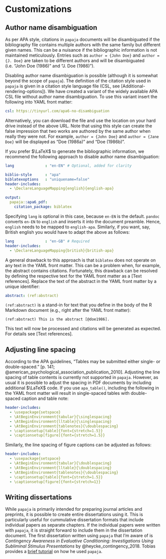# Customizations

## Author name disambiguation

As per APA style, citations in `papaja` documents will be disambiguated if the bibliography file contains multiple authors with the same family but different given names.
This can be a nuisance if the bibliographic information is not maintained meticulously.
Entries such as `author = {John Doe}` and `author = {J. Doe}` are taken to be different authors and will be disambiguated (i.e. "John Doe (1986)" and "J. Doe (1986)").

Disabling author name disambiguation is possible (although it is somewhat beyond the scope of `papaja`).
The definition of the citation style used in `papaja` is given in a citation style language file (CSL, see [Additional-rendering-options]).
We have created a variant of the widely available APA CSL file without author name disambiguation.
To use this variant insert the following into YAML front matter:

~~~yaml
csl: https://tinyurl.com/apa6-no-disambiguation
~~~

Alternatively, you can download the file and use the location on your hard drive instead of the above URL.
Note that using this style can create the false impression that two works are authored by the same author when really they were not.
For example, `author = {John Doe}` and `author = {Jane Doe}` will be displayed as "Doe (1986a)" and "Doe (1986b)".

If you prefer $\LaTeX$ to generate the bibliographic information, we recommend the following approach to disable author name disambiguation:

~~~yaml
lang              : "en-EN" # Optional, added for clarity

biblio-style      : "apa"
biblatexoptions   : "uniquename=false"
header-includes:
  - \DeclareLanguageMapping{english}{english-apa}

output:
  papaja::apa6_pdf:
    citation_package: biblatex
~~~

Specifying `lang` is optional in this case, because `en-EN` is the default.
`pandoc` converts `en-EN` to `english` and inserts it into the document preamble.
Hence, `english` needs to be mapped to `english-apa`.
Similarly, if you want, say, British english you would have to adapt the above as follows:

~~~yaml
lang              : "en-GB" # Required
header-includes:
  - \DeclareLanguageMapping{british}{british-apa}
~~~

A general drawback to this approach is that `biblatex` does not operate on any text in the YAML front matter.
This can be a problem when, for example, the abstract contains citations.
Fortunately, this drawback can be resolved by defining the respective text for the YAML front matter as a [Text references].
Replace the text of the abstract in the YAML front matter by a unique identifier:

~~~yaml
abstract: (ref:abstract)
~~~

`(ref:abstract)` is a stand-in for text that you define in the body of the R Markdown document (e.g., right after the YAML front matter):

~~~
(ref:abstract) This is the abstract [@doe1986].
~~~

This text will now be processed and citations will be generated as expected.
For details see [Text references].

<!-- TODO: See Lua filter! -->


## Adjusting line spacing

According to the APA guidelines, "Tables may be submitted either single- or double-spaced." [p. 141; @american_psychological_association_publication_2010].
Adjusting the line spacing of table contents is currently not supported in `papaja`.
However, as usual it is possible to adjust the spacing in PDF documents by including additional $\LaTeX$ code.
If you use `apa_table()`, including the following in the YAML front matter will result in single-spaced tables with double-spaced caption and table note:

```yaml
header-includes:
  - \usepackage{setspace}
  - \AtBeginEnvironment{tabular}{\singlespacing}
  - \AtBeginEnvironment{lltable}{\singlespacing}
  - \AtBeginEnvironment{tablenotes}{\doublespacing}
  - \captionsetup[table]{font={stretch=1.5}}
  - \captionsetup[figure]{font={stretch=1.5}}
```

Similarly, the line spacing of figure captions can be adjusted as follows:

```yaml
header-includes:
  - \usepackage{setspace}
  - \AtBeginEnvironment{tabular}{\doublespacing}
  - \AtBeginEnvironment{lltable}{\doublespacing}
  - \AtBeginEnvironment{tablenotes}{\doublespacing}
  - \captionsetup[table]{font={stretch=1.5}}
  - \captionsetup[figure]{font={stretch=1}}
```


## Writing dissertations

While `papaja` is primarily intended for preparing journal articles and preprints, it is possible to create entire dissertations using it.
This is particularly useful for cummulative dissertation formats that include individual papers as separate chapters.
If the individual papers were written with `papaja`, it is straight forward to include them in the dissertation document.
The first dissertation written using `papaja` that I'm aware of is *Contingency Awareness in Evaluative Conditioning: Investigations Using Subliminal Stimulus Presentations* by @heycke_contingency_2018.
Tobias provides a [brief tutorial](http://rpubs.com/theycke/380678) on how he used `papaja`.
